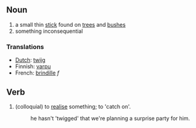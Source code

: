 ==Noun==
#a small thin [[stick]] found on [[trees]] and [[bushes]]
#something inconsequential

===Translations===
*[[Dutch]]: [[twijg]]
*Finnish: [[varpu]]
*French: [[brindille]] ''f''

==Verb==
#(colloquial) to [[realise]] something; to 'catch on'.
#:he hasn't 'twigged' that we're planning a surprise party for him.